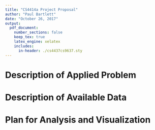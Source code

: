 ```yaml
---
title: "CS4414a Project Proposal"
author: "Paul Bartlett"
date: "October 26, 2017"
output:
  pdf_document: 
    number_sections: false
    keep_tex: true
    latex_engine: xelatex
    includes:
      in-header: ./cs4437cs9637.sty
---
```

# Description of Applied Problem

# Description of Available Data

# Plan for Analysis and Visualization